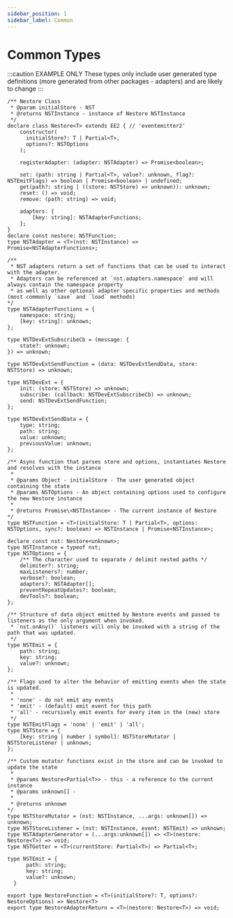 ```yaml
---
sidebar_position: 1
sidebar_label: Common
---
```


# Common Types

<!-- 
Should I just include the relevant types next to each example? Only a few types are relevant...
- could use tabs/tabItems to group js / ts + types codeblocks
-->


:::caution EXAMPLE ONLY
These types only include user generated type definitions (more generated from other packages - 
adapters) and are likely to change
:::

```tsx
/** Nestore Class
 * @param initialStore - NST
 * @returns NSTInstance - instance of Nestore NSTInstance
 */
declare class Nestore<T> extends EE2 { // 'eventemitter2'
    constructor(
      initialStore?: T | Partial<T>, 
      options?: NSTOptions
    );

    registerAdapter: (adapter: NSTAdapter) => Promise<boolean>;

    set: (path: string | Partial<T>, value?: unknown, flag?: NSTEmitFlags) => boolean | Promise<boolean> | undefined;
    get(path?: string | ((store: NSTStore) => unknown)): unknown;
    reset: () => void;
    remove: (path: string) => void;

    adapters: {
        [key: string]: NSTAdapterFunctions;
    };
}
declare const nestore: NSTFunction;
type NSTAdapter = <T>(nst: NSTInstance) => Promise<NSTAdapterFunctions>;
```



```tsx
/**
 * NST adapters return a set of functions that can be used to interact with the adapter.
 * Adapters can be referenced at `nst.adapters.namespace` and will always contain the namespace property
 * as well as other optional adapter specific properties and methods (most commonly `save` and `load` methods)
*/
type NSTAdapterFunctions = {
    namespace: string;
    [key: string]: unknown;
};

type NSTDevExtSubscribeCb = (message: {
    state?: unknown;
}) => unknown;

type NSTDevExtSendFunction = (data: NSTDevExtSendData, store: NSTStore) => unknown;

type NSTDevExt = {
    init: (store: NSTStore) => unknown;
    subscribe: (callback: NSTDevExtSubscribeCb) => unknown;
    send: NSTDevExtSendFunction;
};

type NSTDevExtSendData = {
    type: string;
    path: string;
    value: unknown;
    previousValue: unknown;
};
```



```tsx
/** Async function that parses store and options, instantiates Nestore and resolves with the instance
 *
 * @params Object - initialStore - The user generated object containing the state
 * @params NSTOptions - An object containing options used to configure the new Nestore instance
 *
 * @returns Promise\<NSTInstance> - The current instance of Nestore
*/
type NSTFunction = <T>(initialStore: T | Partial<T>, options: NSTOptions, sync?: boolean) => NSTInstance | Promise<NSTInstance>;

declare const nst: Nestore<unknown>;
type NSTInstance = typeof nst;
type NSTOptions = {
    /** The character used to separate / delimit nested paths */
    delimiter?: string;
    maxListeners?: number;
    verbose?: boolean;
    adapters?: NSTAdapter[];
    preventRepeatUpdates?: boolean;
    devTools?: boolean;
};
```



```tsx
/** Structure of data object emitted by Nestore events and passed to listeners as the only argument when invoked.
 * `nst.onAny()` listeners will only be invoked with a string of the path that was updated.
 */
type NSTEmit = {
    path: string;
    key: string;
    value?: unknown;
};
```



```tsx
/** Flags used to alter the behavior of emitting events when the state is updated.
 *
 * 'none' - do not emit any events
 * 'emit' - (default) emit event for this path
 * 'all' - recursively emit events for every item in the (new) store
 */
type NSTEmitFlags = 'none' | 'emit' | 'all';
type NSTStore = {
    [key: string | number | symbol]: NSTStoreMutator | NSTStoreListener | unknown;
};
```



```tsx
/** Custom mutator functions exist in the store and can be invoked to update the state
 *
 * @params Nestore<Partial<T>> - this - a reference to the current instance
 * @params unknown[] -
 *
 * @returns unknown
*/
type NSTStoreMutator = (nst: NSTInstance, ...args: unknown[]) => unknown;
type NSTStoreListener = (nst: NSTInstance, event: NSTEmit) => unknown;
type NSTAdapterGenerator = (...args:unknown[]) => <T>(nestore: Nestore<T>) => void;
type NSTGetter = <T>(currentStore: Partial<T>) => Partial<T>;
```



```tsx
type NSTEmit = {
      path: string;
      key: string;
      value?: unknown;
  }
```



```tsx
export type NestoreFunction = <T>(initialStore?: T, options?: NestoreOptions) => Nestore<T>
export type NestoreAdapterReturn = <T>(nestore: Nestore<T>) => void;
```